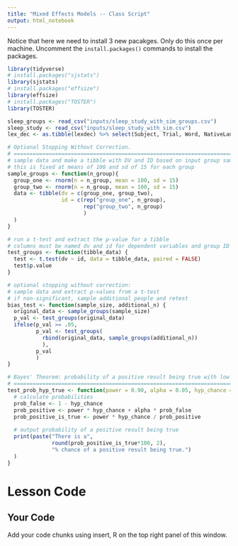 ```yaml
---
title: "Mixed Effects Models -- Class Script"
output: html_notebook
---
```


Notice that here we need to install 3 new pacakges. Only do this once per machine. Uncomment the `install.packages()` commands to install the packages.

```r
library(tidyverse)
# install.packages("sjstats")
library(sjstats)
# install.packages("effsize")
library(effsize)
# install.packages("TOSTER")
library(TOSTER)
```

```r
sleep_groups <- read_csv("inputs/sleep_study_with_sim_groups.csv")
sleep_study <- read_csv("inputs/sleep_study_with_sim.csv")
lex_dec <- as.tibble(lexdec) %>% select(Subject, Trial, Word, NativeLanguage, RT)
```

```r
# Optional Stopping Without Correction.
# =============================================================================
# sample data and make a tibble with DV and ID based on input group sample size
# this is fixed at means of 100 and sd of 15 for each group
sample_groups <- function(n_group){
  group_one <- rnorm(n = n_group, mean = 100, sd = 15)
  group_two <- rnorm(n = n_group, mean = 100, sd = 15)
  data <- tibble(dv = c(group_one, group_two),
                 id = c(rep("group_one", n_group),
                        rep("group_two", n_group)
                        )
  )
}

# run a t-test and extract the p-value for a tibble
# columns must be named dv and id for dependent variables and group ID
test_groups <- function(tibble_data) {
  test <- t.test(dv ~ id, data = tibble_data, paired = FALSE)
  test$p.value
}

# optional stopping without correction:
# sample data and extract p-values from a t-test
# if non-significant, sample additional people and retest
bias_test <- function(sample_size, additional_n) {
  original_data <- sample_groups(sample_size)
  p_val <- test_groups(original_data)
  ifelse(p_val >= .05, 
         p_val <- test_groups(
           rbind(original_data, sample_groups(additional_n))
           ),
         p_val
         )
}

# Bayes' Theorem: probability of a positive result being true with low prob hyp
# =============================================================================
test_prob_hyp_true <- function(power = 0.90, alpha = 0.05, hyp_chance = 0.01){
  # calculate probabilities
  prob_false <- 1 - hyp_chance
  prob_positive <- power * hyp_chance + alpha * prob_false
  prob_positive_is_true <- power * hyp_chance / prob_positive
  
  # output probability of a positive result being true
  print(paste("There is a", 
              round(prob_positive_is_true*100, 2), 
              "% chance of a positive result being true.")
  )
}
```

# Lesson Code

## Your Code

Add your code chunks using insert, R on the top right panel of this window.

```r

```

